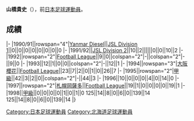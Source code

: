 {{unreferenced|time=2013-07-05T09:02:44+00:00}}
{{Infobox football biography
|name=山橋貴史
|image=
|fullname=山橋貴史
|birth_date={{Birth date and age|1972|5|31}}
|cityofbirth=[[北海道|北海道]]
|countryofbirth=[[日本|日本]]
|position=[[前鋒_(足球)|前鋒]]
|currentclub=
|years=1991-1996<br/>1998
|clubs=[[大阪櫻花|Yanmar Diesel/大阪櫻花]]<br/>[[札幌岡薩多|札幌岡薩多]]
|caps(goals)=
|nationalyears=
|nationalteam=
|nationalcaps(goals)=
}}
'''山橋貴史'''（{{Bd|1972年|5月31日||}}），前[[日本|日本]][[足球|足球]][[運動員|運動員]]。

==成績==
{{Football player club statistics 1|YYN}}
{{Football player club statistics 2|JPN|YYN}}
|-
|1990/91||rowspan="4"|[[大阪櫻花|Yanmar Diesel]]||[[Japan_Soccer_League|JSL Division 1]]||0||0||0||0||0||0||0||0
|-
|1991/92||[[Japan_Soccer_League|JSL Division 2]]||10||2||||||0||0||10||2
|-
|1992||rowspan="2"|[[Japan_Football_League|Football League]]||9||0||colspan="2"|-||colspan="2"|-||9||0
|-
|1993||12||1||0||0||colspan="2"|-||12||1
|-
|1994||rowspan="3"|[[大阪櫻花|大阪櫻花]]||[[Japan_Football_League|Football League]]||23||7||2||0||1||0||26||7
|-
|1995||rowspan="2"|[[日本職業足球甲級聯賽|甲級]]||42||3||2||0||colspan="2"|-||44||3
|-
|1996||10||0||0||0||4||0||14||0
|-
|1997||rowspan="2"|[[札幌岡薩多|札幌岡薩多]]||[[Japan_Football_League|Football League]]||19||1||0||0||0||0||19||1
|-
|1998||[[日本職業足球甲級聯賽|甲級]]||0||0||0||0||1||0||1||0
{{Football player club statistics 3|1|JPN}}125||14||8||0||6||0||139||14
{{Football player club statistics 5}}125||14||8||0||6||0||139||14
|}

{{Japan-sport-bio-stub}}
{{Soccer-player-stub}}
[[Category:日本足球運動員|Category:日本足球運動員]]
[[Category:北海道足球運動員|Category:北海道足球運動員]]